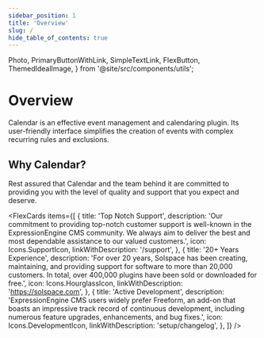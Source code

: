 ```yaml
---
sidebar_position: 1
title: 'Overview'
slug: /
hide_table_of_contents: true
---
```




  Photo,
  PrimaryButtonWithLink,
  SimpleTextLink,
  FlexButton,
  ThemedIdealImage,
} from '@site/src/components/utils';

# Overview

<div className="flex flex-col items-center gap-6 mt-20 mb-5 px-8">
  <ThemedIdealImage
    sources={{
      light: require('@site/static/img/intro/calendar-light.png'),
      dark: require('@site/static/img/intro/calendar-dark.png'),
    }}
    className="max-w-3xl"
    alt="Calendar 1 for ExpressionEngine CMS"
  />
  <p className="text-center max-w-3xl">
    Calendar is an effective event management and calendaring plugin. Its
    user-friendly interface simplifies the creation of events with complex
    recurring rules and exclusions.
  </p>
  <div className="flex gap-3 landing-header-buttons">
    <NavbarSearch>
      <SearchBar />
    </NavbarSearch>
    <FlexButton
      items={[{ to: 'guides/getting-started', label: 'Explore Docs' }]}
    />
  </div>
  <small>
    <SimpleTextLink
      to="https://expressionengine.com/add-ons/calendar"
      label="RISK-FREE 30 DAY SATISFACTION GUARANTEE!"
    />
  </small>
</div>

## Why Calendar?

Rest assured that Calendar and the team behind it are committed to providing you with the level of quality and support that you expect and deserve.

<FlexCards
  items={[
    {
      title: 'Top Notch Support',
      description:
        'Our commitment to providing top-notch customer support is well-known in the ExpressionEngine CMS community. We always aim to deliver the best and most dependable assistance to our valued customers.',
      icon: Icons.SupportIcon,
      linkWithDescription: '/support',
    },
    {
      title: '20+ Years Experience',
      description:
        'For over 20 years, Solspace has been creating, maintaining, and providing support for software to more than 20,000 customers. In total, over 400,000 plugins have been sold or downloaded for free.',
      icon: Icons.HourglassIcon,
      linkWithDescription: 'https://solspace.com',
    },
    {
      title: 'Active Development',
      description:
        'ExpressionEngine CMS users widely prefer Freeform, an add-on that boasts an impressive track record of continuous development, including numerous feature upgrades, enhancements, and bug fixes.',
      icon: Icons.DevelopmentIcon,
      linkWithDescription: 'setup/changelog',
    },
  ]}
/>
